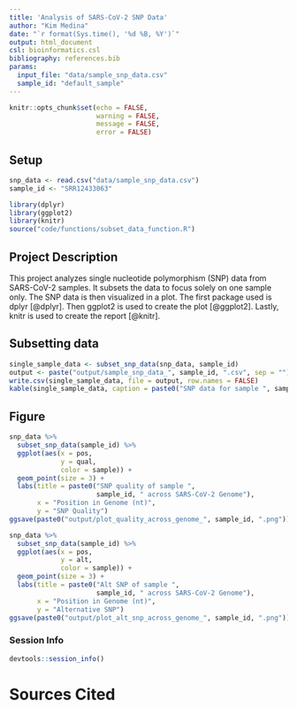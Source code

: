 ```yaml
---
title: 'Analysis of SARS-CoV-2 SNP Data'
author: "Kim Medina"
date: "`r format(Sys.time(), '%d %B, %Y')`"
output: html_document
csl: bioinformatics.csl
bibliography: references.bib
params:
  input_file: "data/sample_snp_data.csv"
  sample_id: "default_sample"       
---
```


```r
knitr::opts_chunk$set(echo = FALSE,
                      warning = FALSE,
                      message = FALSE,
                      error = FALSE)
```

## Setup
```r
snp_data <- read.csv("data/sample_snp_data.csv")
sample_id <- "SRR12433063"
```

```r
library(dplyr)
library(ggplot2)
library(knitr)
source("code/functions/subset_data_function.R")
```

## Project Description

This project analyzes single nucleotide polymorphism (SNP) data from SARS-CoV-2 samples. It subsets the data to focus solely on one sample only. The SNP data is then visualized in a plot. The first package used is dplyr [@dplyr]. Then ggplot2 is used to create the plot [@ggplot2]. Lastly, knitr is used to create the report [@knitr].

## Subsetting data

```r
single_sample_data <- subset_snp_data(snp_data, sample_id)
output <- paste("output/sample_snp_data_", sample_id, ".csv", sep = "")
write.csv(single_sample_data, file = output, row.names = FALSE)
kable(single_sample_data, caption = paste0("SNP data for sample ", sample_id))
```

## Figure

```r
snp_data %>%
  subset_snp_data(sample_id) %>%
  ggplot(aes(x = pos,
             y = qual,
             color = sample)) +
  geom_point(size = 3) +
  labs(title = paste0("SNP quality of sample ",
                      sample_id, " across SARS-CoV-2 Genome"),
       x = "Position in Genome (nt)",
       y = "SNP Quality")
ggsave(paste0("output/plot_quality_across_genome_", sample_id, ".png"))
```

```r
snp_data %>%
  subset_snp_data(sample_id) %>%
  ggplot(aes(x = pos,
             y = alt,
             color = sample)) +
  geom_point(size = 3) +
  labs(title = paste0("Alt SNP of sample ",
                      sample_id, " across SARS-CoV-2 Genome"),
       x = "Position in Genome (nt)",
       y = "Alternative SNP")
ggsave(paste0("output/plot_alt_snp_across_genome_", sample_id, ".png"))
```


### Session Info
```r
devtools::session_info()
```

# Sources Cited
